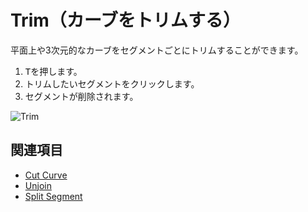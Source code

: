 
# Trim（カーブをトリムする）

<Reference shortcut="T" command="Trim" button="Toolbar" />

平面上や3次元的なカーブをセグメントごとにトリムすることができます。

1. <kbd>T</kbd>を押します。
2. トリムしたいセグメントをクリックします。
3. セグメントが削除されます。

![Trim](/img/trim.gif)

## 関連項目
- [Cut Curve](./cut-curve)
- [Unjoin](./unjoin)
- [Split Segment](./split-segment)








